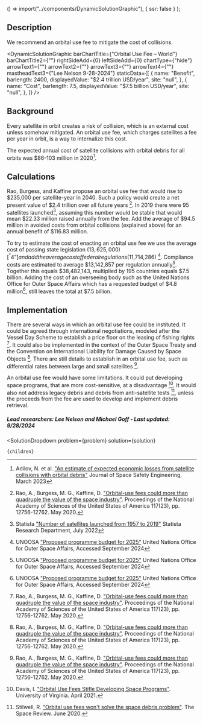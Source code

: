 
  () => import("../components/DynamicSolutionGraphic"),
  { ssr: false }
);


## Description
We recommend an orbital use fee to mitigate the cost of collisions.

<DynamicSolutionGraphic
  barChartTitle={"Orbital Use Fee – World"}
  barChartTitle2={""}
  rightSideAdd={0}
  leftSideAdd={0}
  chartType={"hide"}
  arrowText1={""}
  arrowText2={""}
  arrowText3={""}
  arrowText4={""}
  mastheadText3={"Lee Nelson 9-28-2024"}
 staticData={[
    {
     name: "Benefit",
      barlength: 2400,
      displayedValue: "$2.4 trillion USD/year",
      site: "null",
    },
    {
      name: "Cost",
      barlength: 7.5,
      displayedValue: "$7.5 billion USD/year",
      site: "null",
    },
  ]}
/>

## Background
Every satellite in orbit creates a risk of collision, which is an external cost unless somehow mitigated. An orbital use fee, which charges satellites a fee per year in orbit, is a way to internalize this cost.

The expected annual cost of satellite collisions with orbital debris for all orbits was $86-103 million in 2020[^"1"].

## Calculations
Rao, Burgess, and Kaffine propose an orbital use fee that would rise to $235,000 per satellite-year in 2040. Such a policy would create a net present value of $2.4 trillion over all future years [^"22"]. In 2019 there were 95 satellites launched[^”6”], assuming this number would be stable that would mean $22.33 million raised annually from the fee. Add the average of $94.5 million in avoided costs from orbital collisions (explained above) for an annual benefit of $116.83 million.

To try to estimate the cost of enacting an orbital use fee we use the average cost of passing state legislation ($13,625,000) [^”4”] and add the average cost of federal regulations ($11,714,286) [^”5”]. Compliance costs are estimated to average $13,142,857 per regulation annually[^”5”]. Together this equals $38,482,143, multiplied by 195 countries equals $7.5 billion. Adding the cost of an overseeing body such as the United Nations Office for Outer Space Affairs which has a requested budget of $4.8 million[^”5”], still leaves the total at $7.5 billion.

## Implementation
There are several ways in which an orbital use fee could be instituted. It could be agreed through international negotiations, modeled after the Vessel Day Scheme to establish a price floor on the leasing of fishing rights [^"22"]. It could also be implemented in the context of the Outer Space Treaty and the Convention on International Liability for Damage Caused by Space Objects [^"22"].
There are still details to establish in an orbital use fee, such as differential rates between large and small satellites [^"22"].

An orbital use fee would have some limitations. It could put developing space programs, that are more cost-sensitive, at a disadvantage [^"4"]. It would also not address legacy debris and debris from anti-satellite tests [^"25"], unless the proceeds from the fee are used to develop and implement debris retrieval.

##### Lead researchers: Lee Nelson and Michael Goff - Last updated: 9/28/2024

[^"4"]: Davis, I. ["Orbital Use Fees Stifle Developing Space Programs"](https://libraetd.lib.virginia.edu/downloads/br86b4355?filename=Davis_Ian_STS_Research_Paper.pdf). University of Virginia. April 2021.

[^"22"]: Rao, A., Burgess, M. G., Kaffine, D. ["Orbital-use fees could more than quadruple the value of the space industry"](https://www.pnas.org/content/117/23/12756?__cf_chl_jschl_tk__=pmd_cb630375401e06282a44bb1f2d85925a21737c2f-1628230153-0-gqNtZGzNAeKjcnBszQjO). Proceedings of the National Academy of Sciences of the United States of America 117(23), pp. 12756-12762. May 2020.

[^"25"]: Stilwell, R. ["Orbital use fees won't solve the space debris problem"](https://www.thespacereview.com/article/3971/1). The Space Review. June 2020.

[^"1"]: Adilov, N. et al. ["An estimate of expected economic losses from satellite collisions with orbital debris"](https://doi.org/10.1016/j.jsse.2023.01.002) Journal of Space Safety Engineering, March 2023

[^”2”]: Legislative Service Bureau [“Average Cost of Enacting a New State Law”]( https://www.michigancapitolconfidential.com/enacting-a-new-state-law-costs-272500-on-average) Accessed 12/20/2023

[^”3”]: Office of Management and Budget [“Costs and Benefits of U.S. Government Regulations”]( https://www.thoughtco.com/costs-and-benefits-of-government-regulations-4068946) Accessed 1/14/2023

[^”5”]: UNOOSA ["Proposed programme budget for 2025"](https://www.unoosa.org/oosa/oosadoc/data/documents/2024/a79/a796_sect.6_0.html) United Nations Office for Outer Space Affairs, Accessed September 2024

[^”6”]: Statista ["Number of satellites launched from 1957 to 2019"](https://www.statista.com/statistics/896699/number-of-satellites-launched-by-year/) Statista Research Department, July 2022


  <SolutionDropdown 
    problem={problem} 
    solution={solution}
  >
    {children}
  </SolutionDropdown>